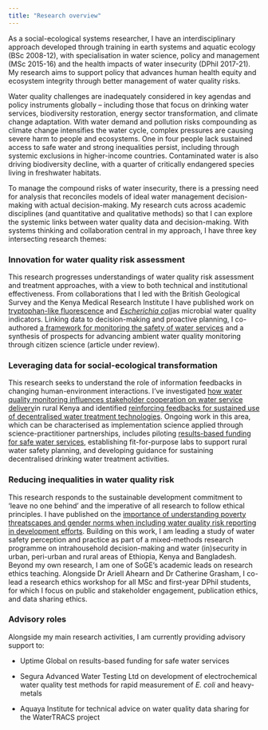 ```yaml
---
title: "Research overview"
---
```


As a social-ecological systems researcher, I have an interdisciplinary approach developed through training in earth systems and aquatic ecology (BSc 2008-12), with specialisation in water science, policy and management (MSc 2015-16) and the health impacts of water insecurity (DPhil 2017-21). My research aims to support policy that advances human health equity and ecosystem integrity through better management of water quality risks.

Water quality challenges are inadequately considered in key agendas and policy instruments globally – including those that focus on drinking water services, biodiversity restoration, energy sector transformation, and climate change adaptation. With water demand and pollution risks compounding as climate change intensifies the water cycle, complex pressures are causing severe harm to people and ecosystems. One in four people lack sustained access to safe water and strong inequalities persist, including through systemic exclusions in higher-income countries. Contaminated water is also driving biodiversity decline, with a quarter of critically endangered species living in freshwater habitats.

To manage the compound risks of water insecurity, there is a pressing need for analysis that reconciles models of ideal water management decision-making with actual decision-making. My research cuts across academic disciplines (and quantitative and qualitative methods) so that I can explore the systemic links between water quality data and decision-making. With systems thinking and collaboration central in my approach, I have three key intersecting research themes:

### Innovation for water quality risk assessment 

This research progresses understandings of water quality risk assessment and treatment approaches, with a view to both technical and institutional effectiveness. From collaborations that I led with the British Geological Survey and the Kenya Medical Research Institute I have published work on [tryptophan-like fluorescence](https://www.sciencedirect.com/science/article/abs/pii/S0048969718327700) and [*Escherichia coli* ](https://journals.plos.org/plosone/article?id=10.1371/journal.pone.0245910)as microbial water quality indicators. Linking data to decision-making and proactive planning, I co-authored [a framework for monitoring the safety of water services](https://www.nature.com/articles/s41545-020-00083-1) and a synthesis of prospects for advancing ambient water quality monitoring through citizen science (article under review).

### Leveraging data for social-ecological transformation

This research seeks to understand the role of information feedbacks in changing human-environment interactions. I’ve investigated [how water quality monitoring influences stakeholder cooperation on water service delivery](https://www.nature.com/articles/s41545-020-0062-x)in rural Kenya and identified [reinforcing feedbacks for sustained use of decentralised water treatment technologies](https://pubs.acs.org/doi/10.1021/acsestwater.3c00779). Ongoing work in this area, which can be characterised as implementation science applied through science-practitioner partnerships, includes piloting [results-based funding for safe water services](https://reachwater.uk/resource/results-based-funding-for-safe-drinking-water-services/), establishing fit-for-purpose labs to support rural water safety planning, and developing guidance for sustaining decentralised drinking water treatment activities.

### Reducing inequalities in water quality risk

This research responds to the sustainable development commitment to ‘leave no one behind’ and the imperative of all research to follow ethical principles. I have published on the [importance of understanding poverty threatscapes and gender norms when including water quality risk reporting in development efforts](https://www.mdpi.com/1660-4601/19/1/597). Building on this work, I am leading a study of water safety perception and practice as part of a mixed-methods research programme on intrahousehold decision-making and water (in)security in urban, peri-urban and rural areas of Ethiopia, Kenya and Bangladesh. Beyond my own research, I am one of SoGE’s academic leads on research ethics teaching. Alongside Dr Ariell Ahearn and Dr Catherine Grasham, I co-lead a research ethics workshop for all MSc and first-year DPhil students, for which I focus on public and stakeholder engagement, publication ethics, and data sharing ethics.

### Advisory roles

Alongside my main research activities, I am currently providing advisory support to:

-   Uptime Global on results-based funding for safe water services

-   Segura Advanced Water Testing Ltd on development of electrochemical water quality test methods for rapid measurement of *E. coli* and heavy-metals

-   Aquaya Institute for technical advice on water quality data sharing for the WaterTRACS project
